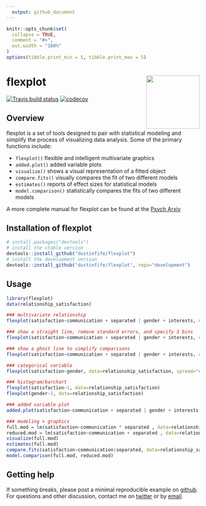 ```yaml
---
  output: github_document
---
```

  
```r
knitr::opts_chunk$set(
  collapse = TRUE,
  comment = "#>",
  out.width = "100%"
)
options(tibble.print_min = 5, tibble.print_max = 5)
```

# flexplot <img src='flexplot.svg' align="right" height="139" /></a>

<!-- badges: start -->
<!-- [![CRAN status](https://www.r-pkg.org/badges/version/dplyr)](https://cran.r-project.org/package=dplyr) -->
[![Travis build status](https://travis-ci.org/dustinfife/flexplot.svg?branch=master)](https://travis-ci.org/dustinfife/flexplot)
[![codecov](https://codecov.io/gh/dustinfife/flexplot/branch/master/graph/badge.svg)](https://codecov.io/gh/dustinfife/flexplot)
<!-- badges: end -->
  
## Overview
  
flexplot is a set of tools designed to pair with statistical modeling and simplify the process of visualizing data analysis. Some of the primary functions include:
  
* `flexplot()` flexible and intelligent multivariate graphics
* `added.plot()` added variable plots
* `visualize()` shows a visual representation of a fitted object
* `compare.fits()` visually compares the fit of two different models
* `estimates()` reports of effect sizes for statistical models
* `model.comparison()` statistically compares the fits of two different models

A more complete manual for flexplot can be found at the [Psych Arxiv](https://psyarxiv.com/kh9c3)


## Installation of flexplot

```r
# install.packages("devtools")
# install the stable version
devtools::install_github("dustinfife/flexplot")
# install the development version
devtools::install_github("dustinfife/flexplot", repo="development")
```



## Usage
  
```r
library(flexplot)
data(relationship_satisfaction)

### multivariate relationship
flexplot(satisfaction~communication + separated | gender + interests, data=relationship_satisfaction)

### show a straight line, remove standard errors, and specify 3 bins
flexplot(satisfaction~communication + separated | gender + interests, data=relationship_satisfaction, method="lm", se=F, bins=3)

### show a ghost line to simplify comparisons
flexplot(satisfaction~communication + separated | gender + interests, data=relationship_satisfaction, method="lm", se=F, bins=3, ghost.line="black")

### categorical variable
flexplot(satisfaction~gender, data=relationship_satisfaction, spread="quartiles", jitter=c(.1, 0))

### histogram/barchart
flexplot(satisfaction~1, data=relationship_satisfaction)
flexplot(gender~1, data=relationship_satisfaction)

### added variable plot
added.plot(satisfaction~communication + separated | gender + interests, data=relationship_satisfaction, method="polynomial", se=F)

### modeling + graphics
full.mod = lm(satisfaction~communication * separated , data=relationship_satisfaction)
reduced.mod = lm(satisfaction~communication + separated , data=relationship_satisfaction)
visualize(full.mod)
estimates(full.mod)
compare.fits(satisfaction~communication|separated, data=relationship_satisfaction, full.mod, reduced.mod)
model.comparison(full.mod, reduced.mod)

```

## Getting help

If something breaks, please post a minimal reproducible example on [github](https://github.com/dustinfife/flexplot/issues). For questions and other discussion, contact me on [twitter](http://www.twitter.com/dustinfife) or by [email](fife.dustin@gmail.com).

